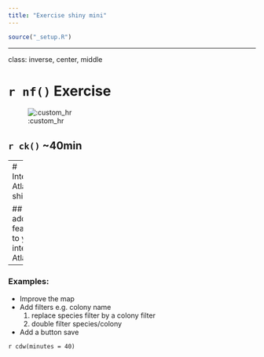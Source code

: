 ```yaml
---
title: "Exercise shiny mini"
---
```



```r
source("_setup.R")
```

---

class: inverse, center, middle

# `r nf()` Exercise

![:custom_hr]()

## `r ck()` ~40min


---
# Interactive Atlas with shiny App 

## Keep adding features to your interactive Atlas! 

--

### Examples:

- Improve the map 
- Add filters e.g. colony name
  1. replace species filter by a colony filter
  2. double filter species/colony
- Add a button save

`r cdw(minutes = 40)`
